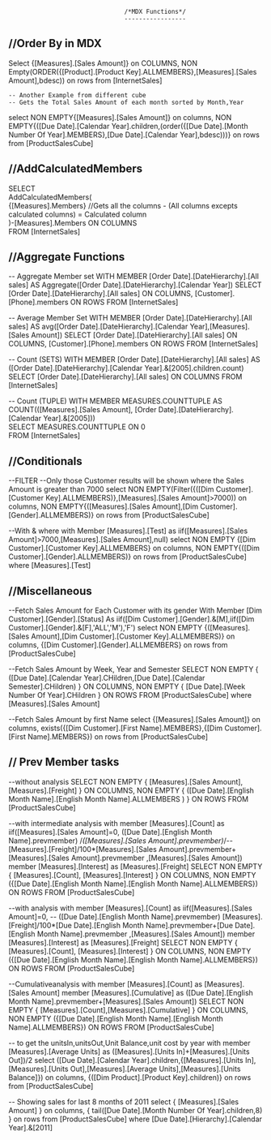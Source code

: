 									/*MDX Functions*/
									-----------------

//Order By in MDX
-----------------
Select 
	{[Measures].[Sales Amount]} on COLUMNS,
	NON Empty(ORDER({[Product].[Product Key].ALLMEMBERS},[Measures].[Sales Amount],bdesc)) on rows
from [InternetSales]
	
	-- Another Example from different cube
	-- Gets the Total Sales Amount of each month sorted by Month,Year
select 
   NON EMPTY{[Measures].[Sales Amount]} on columns,
   NON EMPTY{([Due Date].[Calendar Year].children,(order({[Due Date].[Month Number Of Year].MEMBERS},[Due Date].[Calendar Year],bdesc)))} on rows
from [ProductSalesCube]

//AddCalculatedMembers
----------------------
SELECT   
   AddCalculatedMembers(  
      {[Measures].Members}  //Gets all the columns - (All columns excepts calculated columns) = Calculated column  
      )-[Measures].Members ON COLUMNS   
FROM [InternetSales]   


//Aggregate Functions
---------------------
-- Aggregate Member set
WITH
    MEMBER [Order Date].[DateHierarchy].[All sales] AS Aggregate([Order Date].[DateHierarchy].[Calendar Year])
SELECT
    [Order Date].[DateHierarchy].[All sales] ON COLUMNS,
    [Customer].[Phone].members ON ROWS
FROM
    [InternetSales]

-- Average Member Set
WITH
    MEMBER [Order Date].[DateHierarchy].[All sales] AS avg([Order Date].[DateHierarchy].[Calendar Year],[Measures].[Sales Amount])
SELECT
    [Order Date].[DateHierarchy].[All sales] ON COLUMNS,
    [Customer].[Phone].members ON ROWS
FROM
    [InternetSales]


-- Count (SETS)
WITH
    MEMBER [Order Date].[DateHierarchy].[All sales] AS ([Order Date].[DateHierarchy].[Calendar Year].&[2005].children.count)
SELECT
    [Order Date].[DateHierarchy].[All sales] ON COLUMNS
FROM
    [InternetSales]

-- Count (TUPLE)
WITH MEMBER MEASURES.COUNTTUPLE AS  
COUNT(([Measures].[Sales Amount], [Order Date].[DateHierarchy].[Calendar Year].&[2005]))  
SELECT MEASURES.COUNTTUPLE ON 0  
FROM [InternetSales]


//Conditionals
--------------

--FILTER
	--Only those Customer results will be shown where the Sales Amount is greater than 7000
select
	NON EMPTY(Filter({([Dim Customer].[Customer Key].ALLMEMBERS)},[Measures].[Sales Amount]>7000)) on columns,
	NON EMPTY{([Measures].[Sales Amount],[Dim Customer].[Gender].ALLMEMBERS)} on rows
from [ProductSalesCube]


--With & where
with
	Member [Measures].[Test] as 
	iif([Measures].[Sales Amount]>7000,[Measures].[Sales Amount],null)
select
	NON EMPTY {[Dim Customer].[Customer Key].ALLMEMBERS} on columns,
	NON EMPTY{([Dim Customer].[Gender].ALLMEMBERS)} on rows
from [ProductSalesCube]
where [Measures].[Test]


//Miscellaneous
---------------

  --Fetch Sales Amount for Each Customer with its gender
With Member [Dim Customer].[Gender].[Status] As iif([Dim Customer].[Gender].&[M],iif([Dim Customer].[Gender].&[F],'ALL','M'),'F')
select
  NON EMPTY {([Measures].[Sales Amount],[Dim Customer].[Customer Key].ALLMEMBERS)} on columns,
  {[Dim Customer].[Gender].ALLMEMBERS} on rows
from [ProductSalesCube]

  --Fetch Sales Amount by Week, Year and Semester
 SELECT 
      NON EMPTY { ([Due Date].[Calendar Year].CHildren,[Due Date].[Calendar Semester].CHildren)  } ON COLUMNS,
      NON EMPTY {  [Due Date].[Week Number Of Year].CHildren } ON ROWS
 FROM [ProductSalesCube]
 where [Measures].[Sales Amount]

 --Fetch Sales Amount by first Name
 select 
   {[Measures].[Sales Amount]} on columns,
   exists({[Dim Customer].[First Name].MEMBERS},{[Dim Customer].[First Name].MEMBERS}) on rows
from [ProductSalesCube]


// Prev Member tasks
--------------------

--without analysis
SELECT 
NON EMPTY { [Measures].[Sales Amount], [Measures].[Freight] } ON COLUMNS, 
NON EMPTY { ([Due Date].[English Month Name].[English Month Name].ALLMEMBERS ) } ON ROWS 
FROM [ProductSalesCube]


--with intermediate analysis
with member [Measures].[Count] as iif([Measures].[Sales Amount]=0,
  ([Due Date].[English Month Name].prevmember)
/*([Measures].[Sales Amount].prevmember)*/--[Measures].[Freight]/100*[Measures].[Sales Amount].prevmember+[Measures].[Sales Amount].prevmember
,[Measures].[Sales Amount])
member [Measures].[Interest] as  [Measures].[Freight]
SELECT 
NON EMPTY { [Measures].[Count], [Measures].[Interest] } ON COLUMNS, 
NON EMPTY ({[Due Date].[English Month Name].[English Month Name].ALLMEMBERS}) ON ROWS 
FROM [ProductSalesCube]

--with analysis
with member [Measures].[Count] as iif([Measures].[Sales Amount]=0,
 -- ([Due Date].[English Month Name].prevmember)
[Measures].[Freight]/100*[Due Date].[English Month Name].prevmember+[Due Date].[English Month Name].prevmember
,[Measures].[Sales Amount])
member [Measures].[Interest] as  [Measures].[Freight]
SELECT 
NON EMPTY { [Measures].[Count], [Measures].[Interest] } ON COLUMNS, 
NON EMPTY ({[Due Date].[English Month Name].[English Month Name].ALLMEMBERS}) ON ROWS 
FROM [ProductSalesCube]

--Cumulativeanalysis
with member [Measures].[Count] as [Measures].[Sales Amount]
member [Measures].[Cumulative] as  ([Due Date].[English Month Name].prevmember+[Measures].[Sales Amount])
SELECT 
NON EMPTY { [Measures].[Count],[Measures].[Cumulative]  } ON COLUMNS, 
NON EMPTY ({[Due Date].[English Month Name].[English Month Name].ALLMEMBERS}) ON ROWS 
FROM [ProductSalesCube]

-- to get the unitsIn,unitsOut,Unit Balance,unit cost by year
with member [Measures].[Average Units] as ([Measures].[Units In]+[Measures].[Units Out])/2
select 
 ([Due Date].[Calendar Year].children,{[Measures].[Units In],[Measures].[Units Out],[Measures].[Average Units],[Measures].[Units Balance]}) on columns,
 {([Dim Product].[Product Key].children)} on rows
from [ProductSalesCube]

-- Showing sales for last 8 months of 2011
select 
 { [Measures].[Sales Amount] } on columns,
 { tail([Due Date].[Month Number Of Year].children,8) } on rows
  from [ProductSalesCube]
  where [Due Date].[Hierarchy].[Calendar Year].&[2011]
